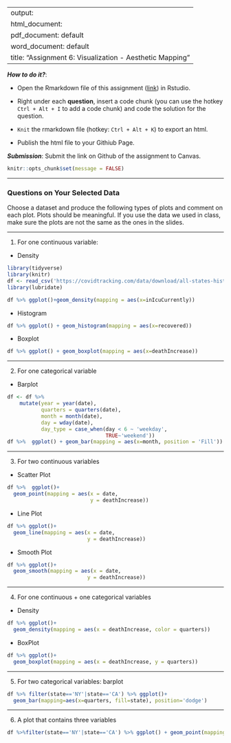 
---
output: 
  html_document:
  pdf_document: default
  word_document: default
title: "Assignment 6: Visualization - Aesthetic Mapping"
---

***How to do it?***: 

- Open the Rmarkdown file of this assignment ([link](assignment6.Rmd)) in Rstudio. 

- Right under each **question**, insert  a code chunk (you can use the hotkey `Ctrl + Alt + I` to add a code chunk) and code the solution for the question. 

- `Knit` the rmarkdown file (hotkey: `Ctrl + Alt + K`) to export an html.  

-  Publish the html file to your Githiub Page. 

***Submission***: Submit the link on Github of the assignment to Canvas.

```r
knitr::opts_chunk$set(message = FALSE)
```

-------

### Questions on Your Selected Data

Choose a dataset and produce the following types of plots and comment on each plot. Plots should be meaningful. If you use the data we used in class, make sure the plots are not the same as the ones in the slides. 

-------

1. For one continuous variable:

- Density
```r
library(tidyverse)
library(knitr)
df <- read_csv('https://covidtracking.com/data/download/all-states-history.csv')
library(lubridate)

df %>% ggplot()+geom_density(mapping = aes(x=inIcuCurrently))
```

- Histogram 
```r
df %>% ggplot() + geom_histogram(mapping = aes(x=recovered))
```

- Boxplot
```r

df %>% ggplot() + geom_boxplot(mapping = aes(x=deathIncrease))
```

-------

2. For one categorical variable

- Barplot
```r
df <- df %>% 
    mutate(year = year(date),
           quarters = quarters(date),
           month = month(date),
           day = wday(date),
           day_type = case_when(day < 6 ~ 'weekday',
                                TRUE~'weekend'))
df %>%  ggplot() + geom_bar(mapping = aes(x=month, position = 'Fill'))
```

-------

3. For two continuous variables

- Scatter Plot
```r
df %>%  ggplot()+
  geom_point(mapping = aes(x = date, 
                           y = deathIncrease))
```

- Line Plot
```r
df %>% ggplot()+
  geom_line(mapping = aes(x = date, 
                          y = deathIncrease))
```

- Smooth Plot
```r
df %>% ggplot()+
  geom_smooth(mapping = aes(x = date, 
                          y = deathIncrease))
```

-------

4. For one continuous + one categorical variables

- Density
```r
df %>% ggplot()+
  geom_density(mapping = aes(x = deathIncrease, color = quarters))
```

- BoxPlot
```r
df %>% ggplot()+
  geom_boxplot(mapping = aes(x = deathIncrease, y = quarters))

```

-------

5. For two categorical variables: barplot
```r
df %>% filter(state=='NY'|state=='CA') %>% ggplot()+
  geom_bar(mapping=aes(x=quarters, fill=state), position='dodge')
```


-------

6. A plot that contains three variables

```r
df %>%filter(state=='NY'|state=='CA') %>% ggplot() + geom_point(mapping=aes(x=date, y= deathIncrease, color = state ))
```

